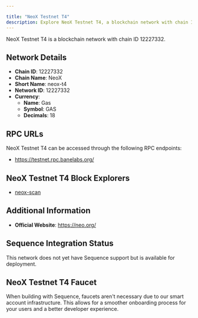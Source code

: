 ```yaml
---

title: "NeoX Testnet T4"
description: Explore NeoX Testnet T4, a blockchain network with chain ID 12227332. Learn about its native currency, Gas, and how to interact with the network.
---
```




NeoX Testnet T4 is a blockchain network with chain ID 12227332.

## Network Details

- **Chain ID**: 12227332
- **Chain Name**: NeoX
- **Short Name**: neox-t4
- **Network ID**: 12227332
- **Currency**: 
  - **Name**: Gas
  - **Symbol**: GAS
  - **Decimals**: 18

## RPC URLs

NeoX Testnet T4 can be accessed through the following RPC endpoints:

- https://testnet.rpc.banelabs.org/

## NeoX Testnet T4 Block Explorers

- [neox-scan](https://testnet.scan.banelabs.org)

## Additional Information

- **Official Website**: https://neo.org/

## Sequence Integration Status

This network does not yet have Sequence support but is available for deployment.

## NeoX Testnet T4 Faucet

When building with Sequence, faucets aren't necessary due to our smart account infrastructure. This allows for a smoother onboarding process for your users and a better developer experience.
